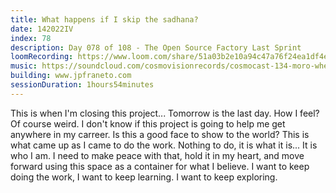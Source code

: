 ```yaml
---
title: What happens if I skip the sadhana?
date: 142022IV
index: 78
description: Day 078 of 108 - The Open Source Factory Last Sprint
loomRecording: https://www.loom.com/share/51a03b2e10a94c47a76f24ea1df4ebc9
music: https://soundcloud.com/cosmovisionrecords/cosmocast-134-moro-when-all-the-stars-align
building: www.jpfraneto.com
sessionDuration: 1hours54minutes
---
```


This is when I'm closing this project... Tomorrow is the last day. How I feel? Of course weird. I don't know if this project is going to help me get anywhere in my carreer. Is this a good face to show to the world? This is what came up as I came to do the work. Nothing to do, it is what it is... It is who I am. I need to make peace with that, hold it in my heart, and move forward using this space as a container for what I believe. I want to keep doing the work, I want to keep learning. I want to keep exploring.
